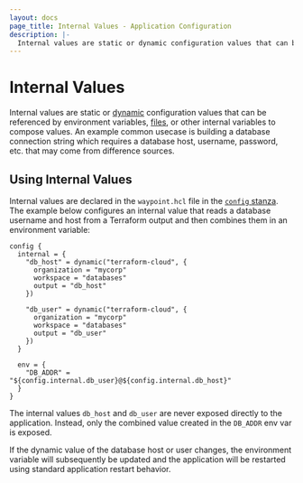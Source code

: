 ```yaml
---
layout: docs
page_title: Internal Values - Application Configuration
description: |-
  Internal values are static or dynamic configuration values that can be referenced by environment variables or files to compose values.
---
```


# Internal Values

Internal values are static or [dynamic](/docs/app-config/dynamic)
configuration values that can be referenced by environment variables,
[files](/docs/app-config/files), or other internal variables to compose
values. An example common usecase is building a database connection string
which requires a database host, username, password, etc. that may come from difference sources.

## Using Internal Values

Internal values are declared in the `waypoint.hcl` file in the
[`config` stanza](/docs/waypoint-hcl/config). The example below configures
an internal value that reads a database username and host from a Terraform
output and then combines them in an environment variable:

```hcl
config {
  internal = {
    "db_host" = dynamic("terraform-cloud", {
      organization = "mycorp"
      workspace = "databases"
      output = "db_host"
    })

    "db_user" = dynamic("terraform-cloud", {
      organization = "mycorp"
      workspace = "databases"
      output = "db_user"
    })
  }

  env = {
    "DB_ADDR" = "${config.internal.db_user}@${config.internal.db_host}"
  }
}
```

The internal values `db_host` and `db_user` are never exposed directly
to the application. Instead, only the combined value created in the
`DB_ADDR` env var is exposed.

If the dynamic value of the database host or user changes, the environment
variable will subsequently be updated and the application will be restarted
using standard application restart behavior.
